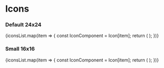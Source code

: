 

<Meta title="Icons/Icons" />

<style>
  {`
    .spacer {
      height: 24px
    }
  `}
</style>

<div className="spacer" />

# Icons

<div className="spacer" />

<div>
  <h3 style={{ marginTop: 32, marginBottom: 24 }}>Default 24x24</h3>
  <IconGallery>
    {iconsList.map(item => {
      const IconComponent = Icon[item];
      return (
        <IconItem key={item} name={item}>
          <IconComponent />
        </IconItem>
      );
    })}
  </IconGallery>
</div>

<div className="spacer" />

<div>
  <h3 style={{ marginTop: 32, marginBottom: 24 }}>Small 16x16</h3>
  <IconGallery>
    {iconsList.map(item => {
      const IconComponent = Icon[item];
      return (
        <IconItem key={item} name={item}>
          <IconComponent variant="small" width="16px" />
        </IconItem>
      );
    })}
  </IconGallery>
</div>
